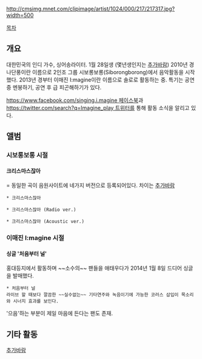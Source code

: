 http://cmsimg.mnet.com/clipimage/artist/1024/000/217/217317.jpg?width=500



[[목차]]

== 개요 ==
대한민국의 인디 가수, 싱어송라이터. 1월 28일생 (몇년생인지는 [[추가바람]]) 2010년 경 나단풍이란 이름으로 2인조 그룹 시보롱보롱(Siborongborong)에서 음악활동을 시작했다. 2013년 경부터 이매진 I:magine이란 이름으로 솔로로 활동하는 중. 특기는 공연 중 멘붕하기, 공연 후 급 피곤해하기가 있다.

[[https://www.facebook.com/singing.i.magine 페이스북]]‎과 [[https://twitter.com/search?q=Imagine_play‎  트위터]]를 통해 활동 소식을 알리고 있다.


== 앨범 == 

=== 시보롱보롱 시절 ===
==== 크리스마스잖아 =====
동일한 곡이 음원사이트에 네가지 버전으로 등록되어있다. 차이는 [[추가바람]]

 * 크리스마스잖아

 * 크리스마스잖아 (Radio ver.)

 * 크리스마스잖아 (Acoustic ver.)

=== 이매진 I:magine 시절 ===
==== 싱글 '처음부터 널' ====
홍대등지에서 활동하며 ~~소수의~~ 팬들을 애태우다가 2014년 1월 8일 드디어 싱글을 발매했다.

 * 처음부터 널
 라이브 할 때보다 깔끔한 ~~실수없는~~ 기타연주와 녹음이기에 가능한 코러스 삽입이 목소리와 시너지 효과를 보인다.
'으음'하는 부분이 제일 마음에 든다는 팬도 존재.


== 기타 활동 ==
[[추가바람]]
